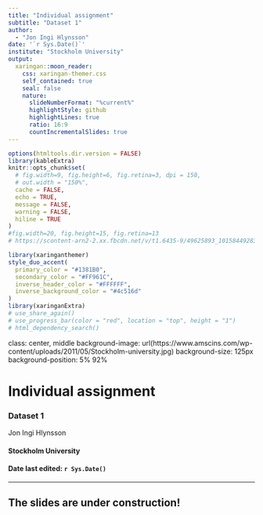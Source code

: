 ```yaml
---
title: "Individual assignment"
subtitle: "Dataset 1"  
author: 
  - "Jon Ingi Hlynsson"
date: '`r Sys.Date()`'
institute: "Stockholm University"
output:
  xaringan::moon_reader:
    css: xaringan-themer.css
    self_contained: true
    seal: false
    nature:
      slideNumberFormat: "%current%"
      highlightStyle: github
      highlightLines: true
      ratio: 16:9
      countIncrementalSlides: true
---
```


```r
options(htmltools.dir.version = FALSE)
library(kableExtra)
knitr::opts_chunk$set(
  # fig.width=9, fig.height=6, fig.retina=3, dpi = 150,
  # out.width = "150%",
  cache = FALSE,
  echo = TRUE,
  message = FALSE, 
  warning = FALSE,
  hiline = TRUE
)
#fig.width=20, fig.height=15, fig.retina=13
# https://scontent-arn2-2.xx.fbcdn.net/v/t1.6435-9/49625893_10158449283896980_6346470992008708096_n.png?_nc_cat=108&ccb=1-5&_nc_sid=09cbfe&_nc_ohc=viC67fSTHZEAX_YQVZk&_nc_ht=scontent-arn2-2.xx&oh=00_AT_tC-v9RCri9Ga_1-6khqI8owaASjBwNO-m4lwIWJgLyw&oe=61EE1A0E
```

```r
library(xaringanthemer)
style_duo_accent(
  primary_color = "#1381B0",
  secondary_color = "#FF961C",
  inverse_header_color = "#FFFFFF",
  inverse_background_color = "#4c516d"
)
library(xaringanExtra)
# use_share_again()
# use_progress_bar(color = "red", location = "top", height = "1")
# html_dependency_search()

```

class: center, middle
background-image: url(https://www.amscins.com/wp-content/uploads/2011/05/Stockholm-university.jpg)
background-size: 125px
background-position: 5% 92%

# Individual assignment

### Dataset 1

Jon Ingi Hlynsson



#### Stockholm University 

#### Date last edited: `r Sys.Date()`

---

## The slides are under construction!

